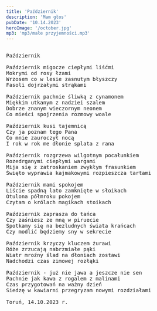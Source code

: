 ```yaml
---
title: 'Październik'
description: 'Mam głos'
pubDate: '10.14.2023'
heroImage: '/october.jpg'
mp3: 'mp3/małe przyjemności.mp3'
---
```

<pre>
  
Październik

Październik migocze ciepłymi liśćmi
Mokrymi od rosy łzami
Wrzosem co w lesie zasnutym błyszczy
Fasoli dojrzałymi strąkami

Październik pachnie śliwką z cynamonem
Miękkim utkanym z nadziei szalem
Dobrze znanym wieczornym neonem
Co mieści spojrzenia rozmowy woale

Październik kusi tajemnicą
Czy ja poznam tego Pana
Co mnie zauroczył nocą
I rok w rok me dłonie splata z rana

Październik rozgrzewa wilgotnym pocałunkiem
Rozedrganymi ciepłymi wargami
Mija się z zatroskaniem zwykłym frasunkiem
Święto wyprawia kajmakowymi rozpieszcza tartami

Październik mami spokojem
Liście spadną lato zamknięte w słoikach
Otulona półmroku pokojem
Czytam o królach magikach stoikach

Październik zaprasza do tańca
Czy zaśniesz ze mną w piruecie
Spotkamy się na bezludnych świata krańcach
Czy modlić będziemy sny w sekrecie

Październik krzyczy kluczem żurawi
Róże zrzucają nabrzmiałe pąki
Wiatr mroźny ślad na dłoniach zostawi
Nadchodzi czas zimowej rozłąki

Październik - już nie jawa a jeszcze nie sen
Pachnie jak kawa z rogalem z malinami
Czas przygotowań na ważny dzień
Siedzę w kawiarni przegryzam nowymi rozdziałami

Toruń, 14.10.2023 r.
  
</pre>
